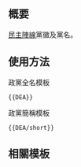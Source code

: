 {{NoteTA/MediaWiki}}{{Documentation subpage}}<!-- 在本行下編輯模板說明 -->

== 概要 ==
[[民主陣線 (香港)|民主陣線]]黨徽及黨名。

== 使用方法 ==
;政黨全名模板
 <pre>{{DEA}}</pre>

;政黨簡稱模板
 <pre>{{DEA/short}}</pre>

== 相關模板 ==
{{香港政黨模板}}